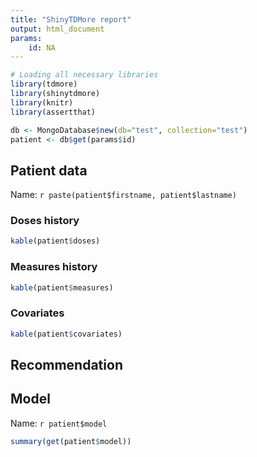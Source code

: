 ---
title: "ShinyTDMore report"
output: html_document
params:
    id: NA
---

```{r, echo=F, message=F}
# Loading all necessary libraries
library(tdmore)
library(shinytdmore)
library(knitr)
library(assertthat)
```

```{r, echo=F}
db <- MongoDatabase$new(db="test", collection="test")
patient <- db$get(params$id)
```

## Patient data
Name: `r paste(patient$firstname, patient$lastname)`

### Doses history
```{r, echo=F}
kable(patient$doses)
```

### Measures history
```{r, echo=F}
kable(patient$measures)
```

### Covariates
```{r, echo=F}
kable(patient$covariates)
```

## Recommendation

## Model
Name: `r patient$model`
```{r, echo=F, comment=NA}
summary(get(patient$model))
```